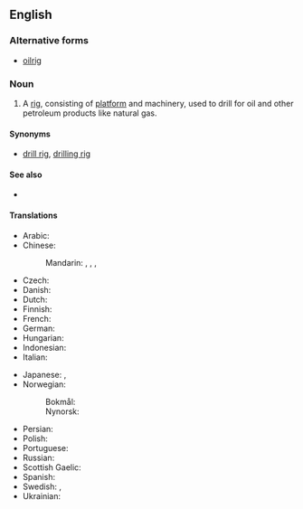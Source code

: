 {{also|oilrig}}
==English==

===Alternative forms===
* [[oilrig]]

===Noun===
{{en-noun}}

# A [[rig]], consisting of [[platform]] and machinery, used to drill for oil and other petroleum products like natural gas.

====Synonyms====
* {{sense|oil-drilling equipment}} [[drill rig]], [[drilling rig]]

====See also====
* {{pedialite|Drilling rig}}

====Translations====
{{trans-top|oil-drilling platform}}
* Arabic: {{t-needed|ar}}
* Chinese:
*: Mandarin: {{t|cmn|[[石油]][[鑽塔]]|sc=Hani}}, {{t|cmn|[[石油]][[钻塔]]|tr=shíyóu zuàntǎ|sc=Hani}}, {{t|cmn|[[石油]][[鑽台]]|sc=Hani}}, {{t|cmn|[[石油]][[钻台]]|tr=shíyóu zuàntái|sc=Hani}}
* Czech: {{t|cs|ropná plošina|f}}
* Danish: {{t|da|borerig}}
* Dutch: {{t+|nl|boortoren}}
* Finnish: {{t+|fi|öljynporauslautta}}
* French: {{t+|fr|foreuse|f}}
* German: {{t+|de|Bohrturm|m}}
* Hungarian: {{t+|hu|fúrótorony}}
* Indonesian: {{t|id|rig pengeboran}}
* Italian: {{t|it|impianto di trivellazione}}
{{trans-mid}}
* Japanese: {{t|ja|石油プラットフォーム|tr=sekiyu purattofōmu|sc=Jpan}}, {{t|ja|石油リグ|tr=sekiyu rigu|sc=Jpan}}
* Norwegian: {{t|no|borerigg}} {{qualifier|literally [[drilling rig]]}}
*: Bokmål: {{t|nb|oljerigg|m}}
*: Nynorsk: {{t|nn|oljerigg|m}}
* Persian: {{t-needed|fa}}
* Polish: {{t|pl|wieża wiertnicza|f}}
* Portuguese: {{t|pt|plataforma de poço de petróleo|f}}
* Russian: {{t|ru|бурова́я вы́шка|f}}
* Scottish Gaelic: {{t|gd|rioga ola|m}}
* Spanish: {{t|es|plataforma petrolera|f}}
* Swedish: {{t|sv|oljeborrtorn|n}}, {{t|sv|oljeplattform|c}}
* Ukrainian: {{t|uk|бурова вишка|f|tr=burová výška}}
{{trans-bottom}}